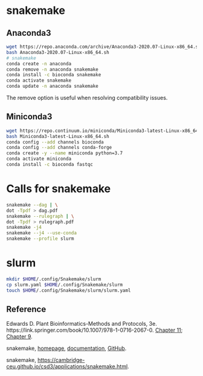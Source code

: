 # snakemake

## Anaconda3

```bash
wget https://repo.anaconda.com/archive/Anaconda3-2020.07-Linux-x86_64.sh
bash Anaconda3-2020.07-Linux-x86_64.sh
# snakemake
conda create -n anaconda
conda remove -n anaconda snakemake
conda install -c bioconda snakemake
conda activate snakemake
conda update -n anaconda snakemake
```

The remove option is useful when resolving compatibility issues.

## Miniconda3

```bash
wget https://repo.continuum.io/miniconda/Miniconda3-latest-Linux-x86_64.sh
bash Miniconda3-latest-Linux-x86_64.sh
conda config --add channels bioconda
conda config --add channels conda-forge
conda create -y --name miniconda python=3.7
conda activate miniconda
conda install -c bioconda fastqc
```

# Calls for snakemake

```bash
snakemake --dag | \
dot -Tpdf > dag.pdf
snakemake --rulegraph | \
dot -Tpdf > rulegraph.pdf
snakemake -j4
snakemake --j4 --use-conda
snakemake --profile slurm
```

# slurm

```bash
mkdir $HOME/.config/Snakemake/slurm
cp slurm.yaml $HOME/.config/Snakemake/slurm
touch $HOME/.config/Snakemake/slurm/slurm.yaml
```

## Reference

Edwards D. Plant Bioinformatics-Methods and Protocols, 3e. https://link.springer.com/book/10.1007/978-1-0716-2067-0. [Chapter 11](https://link.springer.com/protocol/10.1007/978-1-0716-2067-0_11); [Chapter 9](https://link.springer.com/protocol/10.1007/978-1-0716-2067-0_9).

snakemake, [homepage](https://snakemake.github.io/), [documentation](https://snakemake.readthedocs.io/en/stable/), [GitHub](https://github.com/snakemake/snakemake).

snakemake, [https://cambridge-ceu.github.io/csd3/applications/snakemake.html](https://cambridge-ceu.github.io/csd3/applications/snakemake.html).
